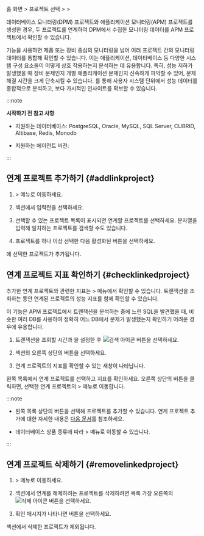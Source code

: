홈 화면 &gt; 프로젝트 선택 &gt; <Cmdname sid="side_management" className="uitext" /> &gt; <Cmdname sid="side_correlatedProjectManagement" className="uitext" />

데이터베이스 모니터링(DPM) 프로젝트와 애플리케이션 모니터링(APM) 프로젝트를 생성한 경우, 두 프로젝트를 연계하여 DPM에서 수집한 모니터링 데이터를 APM 프로젝트에서 확인할 수 있습니다.

<ImgLang img="linked-project-management.png" desc="연계 프로젝트 관리" />

<Cmdname sid="side_correlatedProjectManagement" className="uitext" /> 기능을 사용하면 제품 또는 장비 중심의 모니터링을 넘어 여러 프로젝트 간의 모니터링 데이터를 통합해 확인할 수 있습니다. 이는 애플리케이션, 데이터베이스 등 다양한 시스템 구성 요소들이 어떻게 상호 작용하는지 분석하는 데 유용합니다. 특히, 성능 저하가 발생했을 때 장비 문제인지 개별 애플리케이션 문제인지 신속하게 파악할 수 있어, 문제 해결 시간을 크게 단축시킬 수 있습니다. <Cmdname sid="side_correlatedProjectManagement" className="uitext" />를 통해 사용자 시스템 단위에서 성능 데이터를 종합적으로 분석하고, 보다 가시적인 인사이트를 확보할 수 있습니다.

:::note

**시작하기 전 참고 사항**

* 지원하는 데이터베이스: PostgreSQL, Oracle, MySQL, SQL Server, CUBRID, Altibase, Redis, Monodb

* 지원하는 에이전트 버전: 

:::

## 연계 프로젝트 추가하기 {#addlinkproject}

1. <Cmdname sid="side_management" className="uitext" /> &gt; <Cmdname sid="side_correlatedProjectManagement" className="uitext" /> 메뉴로 이동하세요.

1. <Cmdname sid="TTL07015" className="uitext" /> 섹션에서 <Cmdname sid="project_selection" className="uitext" /> 입력란을 선택하세요.

    <ImgLang img="linked-project-management-add-project.png" desc="연계 프로젝트 관리" />

1. 선택할 수 있는 프로젝트 목록이 표시되면 연계할 프로젝트를 선택하세요. 문자열을 입력해 일치하는 프로젝트를 검색할 수도 있습니다.

1. 프로젝트를 하나 이상 선택한 다음 활성화된 <Cmdname sid="add" className="uitext" /> 버튼을 선택하세요.

<Cmdname sid="TTL07016" className="uitext" />에 선택한 프로젝트가 추가됩니다.

## 연계 프로젝트 지표 확인하기 {#checklinkedproject}

추가한 연계 프로젝트와 관련한 지표는 <Cmdname sid="side_analysis" className="uitext" /> &gt; <Cmdname sid="side_hitmap" className="uitext" /> 메뉴에서 확인할 수 있습니다. 트랜잭션을 조회하는 동안 연계된 프로젝트의 성능 지표를 함께 확인할 수 있습니다.

이 기능은 APM 프로젝트에서 트랜잭션을 분석하는 중에 느린 SQL을 발견했을 때, 비슷한 여러 DB를 사용하여 정확히 어느 DB에서 문제가 발생했는지 확인하기 어려운 경우에 유용합니다.

<ImgLang img="linked-project-db-hitmap.png" desc="히트맵" />

1. 트랜잭션을 조회할 시간과 <Cmdname sid="application" className="uitext" />을 설정한 후 ![검색 아이콘](/img/ico-btn-search.png) 버튼을 선택하세요.

1. <Cmdname sid="hitmap_transaction" className="uitext" /> 섹션의 오른쪽 상단의 <Cmdname sid="BTN08477" className="uitext" /> 버튼을 선택하세요.

1. 연계 프로젝트의 지표를 확인할 수 있는 새창이 나타납니다.

    <ImgLang img="linked-project-db-instance-dahboard.png" desc="연계 프로젝트" />

왼쪽 목록에서 연계 프로젝트를 선택하고 지표를 확인하세요. 오른쪽 상단의 <Cmdname sid="BTN08444" className="uitext" /> 버튼을 클릭하면, 선택한 연계 프로젝트의 <Cmdname sid="side_dashboard" className="uitext" /> &gt; <Cmdname sid="side_dbMonitoring" className="uitext" /> 메뉴로 이동합니다.

:::note

* 왼쪽 <Cmdname sid="TTL07151" className="uitext" /> 목록 상단의 <Cmdname sid="add" className="uitext" /> 버튼을 선택해 프로젝트를 추가할 수 있습니다. 연계 프로젝트 추가에 대한 자세한 내용은 [다음 문서](#addlinkproject)를 참조하세요.

* 데이터베이스 상품 종류에 따라 <Cmdname sid="side_analysis" className="uitext" /> &gt; <Cmdname sid="side_dbTrend" className="uitext" /> 메뉴로 이동할 수 있습니다.

:::


## 연계 프로젝트 삭제하기 {#removelinkedproject}

1. <Cmdname sid="side_management" className="uitext" /> &gt; <Cmdname sid="side_correlatedProjectManagement" className="uitext" /> 메뉴로 이동하세요.

1. <Cmdname sid="TTL07016" className="uitext" /> 섹션에서 연계를 해제하려는 프로젝트를 삭제하려면 목록 가장 오른쪽의 ![삭제 아이콘](/img/ico-trash.svg) 버튼을 선택하세요.

1. 확인 메시지가 나타나면 <Cmdname sid="delete" className="uitext" /> 버튼을 선택하세요.

<Cmdname sid="TTL07016" className="uitext" /> 섹션에서 삭제한 프로젝트가 제외됩니다.